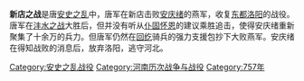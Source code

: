 {{unreferenced|time=2016-11-09T02:03:56+00:00}}
{{Infobox military conflict
|conflict=新店之战
|date=757年10月
|place=[[陕郡|陕郡]]城西新店
|result=唐军大胜<br>唐军收复东都洛阳
|combatant1=[[唐朝|唐朝]]
|combatant2=[[燕_(安史之乱)|燕朝]]
|commander1=[[李俶|李俶]]<br/>[[李嗣业|李嗣业]]<br/>[[郭子仪|郭子仪]]<br/>[[仆固怀恩|仆固怀恩]]<br/>回纥[[叶护太子|叶护]]王子
|commander2=严庄<br/>[[张通儒|张通儒]]<br/>[[尹子奇|尹子奇]]
|strength1=150,000
|strength2=150,000
|casualties1=不详
|casualties2=惨重
|part of=[[安史之乱|安史之乱]]
|casus=}}
{{Campaignbox 安史之乱战役}}
'''新店之战'''是唐[[安史之乱|安史之乱]]中，唐军在新店击败[[安庆绪|安庆绪]]的燕军，收复[[东都|东都]][[洛阳|洛阳]]的战役。唐军在[[沣水之战|沣水之战]]大胜后，但并没有听从[[仆固怀恩|仆固怀恩]]的建议乘胜追击，使得安庆绪重新聚集了十余万的兵力。但唐军仍然在[[回纥|回纥]]骑兵的强力支援包抄下大败燕军。安庆绪在得知战败的消息后，放弃洛阳，逃守河北。

[[Category:安史之乱战役|Category:安史之乱战役]]
[[Category:河南历次战争与战役|Category:河南历次战争与战役]]
[[Category:757年|Category:757年]]